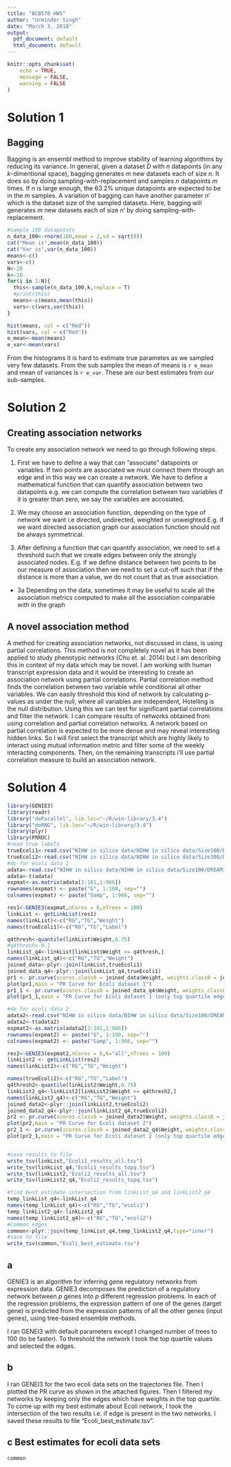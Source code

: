 ```yaml
---
title: "BCB570 HW5"
author: "Urminder Singh"
date: "March 3, 2018"
output:
  pdf_document: default
  html_document: default
---
```

```r
knitr::opts_chunk$set(
    echo = TRUE,
    message = FALSE,
    warning = FALSE
)
```

# Solution 1

## Bagging

Bagging is an ensembl method to improve stability of learning algorithms by reducing its variance. In general, given a dataset $D$ with $n$ datapoints (in any $k$-dimentional space), bagging generates $m$ new datasets each of size $n$. It does so by doing sampling-with-replacement and samples $n$ datapoints $m$ times. If $n$ is large enough, the 63.2% unique datapoints are expected to be in the $m$ samples. A variation of bagging can have another parameter $n'$ which is the dataset size of the sampled datasets. Here, bagging will generates $m$ new datasets each of size $n'$ by doing sampling-with-replacement.

```r
#sample 100 datapoints
n_data_100<-rnorm(100,mean = 2,sd = sqrt(8))
cat("Mean is",mean(n_data_100))
cat("Var is",var(n_data_100))
means<-c()
vars<-c()
N<-20
k<-10
for(i in 1:N){
  this<-sample(n_data_100,k,replace = T)
  #print(this)
  means<-c(means,mean(this))
  vars<-c(vars,var(this))
}

hist(means, col = c("Red"))
hist(vars, col = c("Red"))
e_mean<-mean(means)
e_var<-mean(vars)

```

From the histograms it is hard to estimate true parametes as we sampled very few datasets. From the sub samples the mean of means is `r e_mean` and mean of variances is `r e_var`. These are our best estimates from our sub-samples.

# Solution 2

## Creating association networks

To create any association network we need to go through following steps.

1. First we have to define a way that can "associate" datapoints or variables. If two points are associated we must connect them through an edge and in this way we can create a network. We have to define a mathematical function that can quantify association between two datapoints e.g. we can compute the correlation between two variables if it is greater than zero, we say the variables are accosiated.

2. We may choose an association function, depending on the type of network we want i.e directed, undirected, weighted or unweighted.E.g. if we want directed association graph our association function should not be always symmetrical.

3. After defining a function that can quantify association, we need to set a threshold such that we create edges between only the strongly associated nodes. E.g. if we define distance between two points to be our measure of association then we need to set a cut-off such that if the distance is more than a value, we do not count that as true association.
  * 3a Depending on the data, sometimes it may be useful to scale all the association metrics computed to make all the association comparable with in the graph
  
## A novel association method

A method for creating association networks, not discussed in class, is using partial correlations. This method is not completely novel as it has been applied to study phenotypic networks (Chu et. al. 2014) but i am describing this in context of my data which may be novel. I am working with human transcript expression data and it would be interesting to create an association network using partial correlations. Partial correlation method finds the correlation between two variable while conditional all other variables. We can easily threshold this kind of network by calculating p-values as under the null, where all variables are independent, Hotelling is the null distribution. Using this we can test for significant partial correlations and filter the network. I can compare results of networks obtained from using correlation and partial correlation networks. A network based on partial correlation is expected to be more dense and may reveal interesting hidden links.
So I will first select the transcript which are highly likely to interact using mutual information metric and filter some of the weekly interacting components. Then, on the remaining transcripts i'll use partial correlation measure to build an association network.



# Solution 4


```r
library(GENIE3)
library(readr)
library("doParallel", lib.loc="~/R/win-library/3.4")
library("doRNG", lib.loc="~/R/win-library/3.4")
library(plyr)
library(PRROC)
#read true labels
trueEcoli1<-read.csv("NIHW in silico data/NIHW in silico data/Size100/DREAM3 gold standards/DREAM3GoldStandard_InSilicoSize100_Ecoli1.txt",sep = "\t",header = F)
trueEcoli2<-read.csv("NIHW in silico data/NIHW in silico data/Size100/DREAM3 gold standards/DREAM3GoldStandard_InSilicoSize100_Ecoli2.txt",sep = "\t",header = F)
#do for ecoli data 1
adata<-read.csv("NIHW in silico data/NIHW in silico data/Size100/DREAM3 data/InSilicoSize100-Ecoli1-trajectories.tsv",sep = "\t")
adata<-t(adata)
expmat<-as.matrix(adata[2:101,1:966])
rownames(expmat) <- paste("G", 1:100, sep="")
colnames(expmat) <- paste("Samp", 1:966, sep="")

res1<-GENIE3(expmat,nCores = 6,nTrees = 100)
linkList <- getLinkList(res1)
names(linkList)<-c("RG","TG","Weight")
names(trueEcoli1)<-c("RG","TG","Label")

q4thresh<-quantile(linkList$Weight,0.75)
#q4thresh<-0.1
linkList_q4<-linkList[linkList$Weight >= q4thresh,]
names(linkList_q4)<-c("RG","TG","Weight")
joined_data<-plyr::join(linkList,trueEcoli1)
joined_data_q4<-plyr::join(linkList_q4,trueEcoli1)
pr1 <- pr.curve(scores.class0 = joined_data$Weight, weights.class0 = joined_data$Label, curve = T)
plot(pr1,main = "PR Curve for Ecoli dataset 1")
pr1_1 <- pr.curve(scores.class0 = joined_data_q4$Weight, weights.class0 = joined_data_q4$Label, curve = T)
plot(pr1_1,main = "PR Curve for Ecoli dataset 1 (only top quartile edges)")

#do for ecoli data 2
adata2<-read.csv("NIHW in silico data/NIHW in silico data/Size100/DREAM3 data/InSilicoSize100-Ecoli2-trajectories.tsv",sep = "\t")
adata2<-t(adata2)
expmat2<-as.matrix(adata2[2:101,1:966])
rownames(expmat2) <- paste("G", 1:100, sep="")
colnames(expmat2) <- paste("Samp", 1:966, sep="")

res2<-GENIE3(expmat2,nCores = 6,K="all",nTrees = 100)
linkList2 <- getLinkList(res2)
names(linkList2)<-c("RG","TG","Weight")

names(trueEcoli2)<-c("RG","TG","Label")
q4thresh2<-quantile(linkList2$Weight,0.75)
linkList2_q4<-linkList2[linkList2$Weight >= q4thresh2,]
names(linkList2_q4)<-c("RG","TG","Weight")
joined_data2<-plyr::join(linkList2,trueEcoli2)
joined_data2_q4<-plyr::join(linkList2_q4,trueEcoli2)
pr2 <- pr.curve(scores.class0 = joined_data2$Weight, weights.class0 = joined_data2$Label, curve = T)
plot(pr2,main = "PR Curve for Ecoli dataset 2")
pr2_1 <- pr.curve(scores.class0 = joined_data2_q4$Weight, weights.class0 = joined_data2_q4$Label, curve = T)
plot(pr2_1,main = "PR Curve for Ecoli dataset 2 (only top quartile edges)")


#save results to file
write_tsv(linkList,"Ecoli1_results_all.tsv")
write_tsv(linkList_q4,"Ecoli1_results_topq.tsv")
write_tsv(linkList2,"Ecoli2_results_all.tsv")
write_tsv(linkList2_q4,"Ecoli2_results_topq.tsv")

#find best estimate intersection from linkList_q4 and linkList2_q4
temp_linkList_q4<-linkList_q4
names(temp_linkList_q4)<-c("RG","TG","ecoli1")
temp_linkList2_q4<-linkList2_q4
names(temp_linkList2_q4)<-c("RG","TG","ecoli2")
#common edges
common<-plyr::join(temp_linkList_q4,temp_linkList2_q4,type="inner")
#save to file
write_tsv(common,"Ecoli_best_estimate.tsv")
```



## a
GENIE3 is an algorithm for inferring gene regulatory networks from expression data. GENIE3 decomposes the prediction of a regulatory network between $p$ genes into $p$ different regression problems. In each of the regression problems, the expression pattern of one of the genes (target gene) is predicted from the expression patterns of all the other genes (input genes), using tree-based ensemble methods.

I ran GENEI3 with default parameters except I changed number of trees to 100 (to be faster). To threshold the network I took the top quartile values and selected the edges. 

## b
I ran GENEI3 for the two ecoli data sets on the trajectories file. Then I plotted the PR curve as shown in the attached figures. Then I filtered my networks by keeping only the edges which have weights in the top quartile. To come up with my best estimate about Ecoli network, I took the intersection of the two results i.e. if edge is present in the two networks. I saved these results to file "Ecoli_best_estimate.tsv".

## c Best estimates for ecoli data sets

```r
common
```


